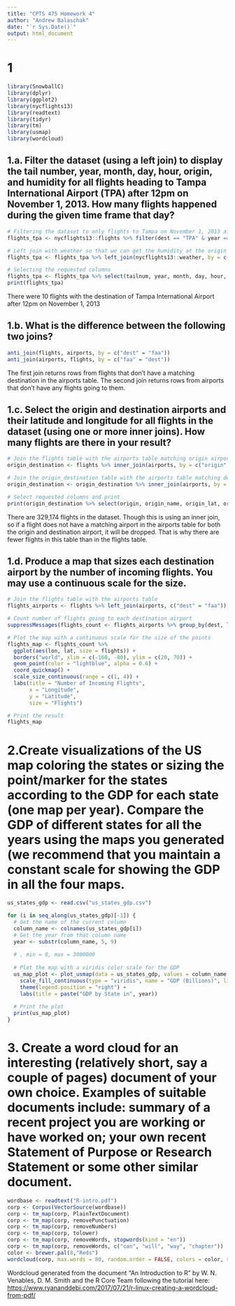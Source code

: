 ```yaml
---
title: "CPTS 475 Homework 4"
author: "Andrew Balaschak"
date: "`r Sys.Date()`"
output: html_document
---
```


# 1
```r
library(SnowballC)
library(dplyr)
library(ggplot2)
library(nycflights13)
library(readtext)
library(tidyr)
library(tm)
library(usmap)
library(wordcloud)
```
## 1.a. Filter the dataset (using a left join) to display the tail number, year, month, day, hour, origin, and humidity for all flights heading to Tampa International Airport (TPA) after 12pm on November 1, 2013. How many flights happened during the given time frame that day?
```r
# Filtering the dataset to only flights to Tampa on November 1, 2013 after 12 pm
flights_tpa <- nycflights13::flights %>% filter(dest == "TPA" & year == 2013 & month == 11 & day == 1 & hour >= 12)

# Left join with weather so that we can get the humidity at the origin airport
flights_tpa <- flights_tpa %>% left_join(nycflights13::weather, by = c("year", "month", "day", "hour", "origin"))

# Selecting the requested columns
flights_tpa <- flights_tpa %>% select(tailnum, year, month, day, hour, origin, humid)
print(flights_tpa)
```
There were 10 flights with the destination of Tampa International Airport after 12pm on November 1, 2013

## 1.b. What is the difference between the following two joins?
```r
anti_join(flights, airports, by = c("dest" = "faa"))
anti_join(airports, flights, by = c("faa" = "dest"))
```
The first join returns rows from flights that don't have a matching destination in the airports table.
The second join returns rows from airports that don't have any flights going to them.

## 1.c. Select the origin and destination airports and their latitude and longitude for all flights in the dataset (using one or more inner joins). How many flights are there in your result?
```r
# Join the flights table with the airports table matching origin airport to populate information on origin airport
origin_destination <- flights %>% inner_join(airports, by = c("origin" = "faa")) %>% rename(origin_name = name, origin_lat = lat, origin_lon = lon)

# Join the origin_destination table with the airports table matching destination airport to populate information on destination airport
origin_destination <- origin_destination %>% inner_join(airports, by = c("dest" = "faa")) %>% rename(dest_name = name, dest_lat = lat, dest_lon = lon)

# Select requested columns and print
print(origin_destination %>% select(origin, origin_name, origin_lat, origin_lon, dest, dest_name, dest_lat, dest_lon))
```
There are 329,174 flights in the dataset. Though this is using an inner join, so if a flight does not have a matching airport in the airports table for both the origin and destination airport, it will be dropped. That is why there are fewer flights in this table than in the flights table.

## 1.d. Produce a map that sizes each destination airport by the number of incoming flights. You may use a continuous scale for the size.
```r
# Join the flights table with the airports table
flights_airports <- flights %>% left_join(airports, c("dest" = "faa"))

# Count number of flights going to each destination airport
suppressMessages(flights_count <- flights_airports %>% group_by(dest, lat, lon) %>% summarize(flights = n()))

# Plot the map with a continuous scale for the size of the points
flights_map <- flights_count %>%
  ggplot(aes(lon, lat, size = flights)) +
  borders("world", xlim = c(-160, -80), ylim = c(20, 70)) +
  geom_point(color = "lightblue", alpha = 0.6) +
  coord_quickmap() +
  scale_size_continuous(range = c(1, 4)) +
  labs(title = "Number of Incoming Flights",
       x = "Longitude",
       y = "Latitude",
       size = "Flights")

# Print the result
flights_map
```

# 2.Create visualizations of the US map coloring the states or sizing the point/marker for the states according to the GDP for each state (one map per year). Compare the GDP of different states for all the years using the maps you generated (we recommend that you maintain a constant scale for showing the GDP in all the four maps.
```r
us_states_gdp <- read.csv("us_states_gdp.csv")

for (i in seq_along(us_states_gdp)[-1]) {
  # Get the name of the current column
  column_name <- colnames(us_states_gdp[i])
  # Get the year from that column name
  year <- substr(column_name, 5, 9)
  
  # , min = 0, max = 3000000
  
  # Plot the map with a viridis color scale for the GDP
  us_map_plot <- plot_usmap(data = us_states_gdp, values = column_name, color = "white") +
    scale_fill_continuous(type = "viridis", name = "GDP (Billions)", limits = c(0, 3000000), label = scales::comma) +
    theme(legend.position = "right") +
    labs(title = paste("GDP by State in", year))
  
  # Print the plot
  print(us_map_plot)
}
```

# 3. Create a word cloud for an interesting (relatively short, say a couple of pages) document of your own choice. Examples of suitable documents include: summary of a recent project you are working or have worked on; your own recent Statement of Purpose or Research Statement or some other similar document.
```r
wordbase <- readtext("R-intro.pdf")
corp <- Corpus(VectorSource(wordbase))
corp <- tm_map(corp, PlainTextDocument)
corp <- tm_map(corp, removePunctuation)
corp <- tm_map(corp, removeNumbers)
corp <- tm_map(corp, tolower)
corp <- tm_map(corp, removeWords, stopwords(kind = "en"))
corp <- tm_map(corp, removeWords, c("can", "will", "way", "chapter"))
color <- brewer.pal(8,"Reds")
wordcloud(corp, max.words = 80, random.order = FALSE, colors = color, scale = c(4,.1))
```

Wordcloud generated from the document "An Introduction to R" by W. N. Venables, D. M. Smith and the R Core Team following the tutorial here: <https://www.ryananddebi.com/2017/07/21/r-linux-creating-a-wordcloud-from-pdf/>